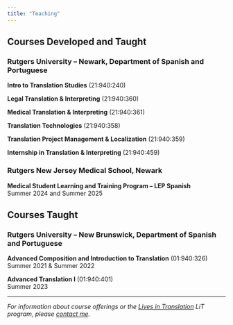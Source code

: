 ```yaml
---
title: "Teaching"
---
```


## Courses Developed and Taught

### Rutgers University – Newark, Department of Spanish and Portuguese

**Intro to Translation Studies** (21:940:240)

**Legal Translation & Interpreting** (21:940:360)

**Medical Translation & Interpreting** (21:940:361)

**Translation Technologies** (21:940:358)

**Translation Project Management & Localization** (21:940:359)

**Internship in Translation & Interpreting** (21:940:459)

### Rutgers New Jersey Medical School, Newark

**Medical Student Learning and Training Program – LEP Spanish**  
Summer 2024 and Summer 2025

## Courses Taught

### Rutgers University – New Brunswick, Department of Spanish and Portuguese

**Advanced Composition and Introduction to Translation** (01:940:326)  
Summer 2021 & Summer 2022

**Advanced Translation I** (01:940:401)  
Summer 2023

---

*For information about course offerings or the [Lives in Translation](https://sasn.rutgers.edu/lives-translation) LiT program, please [contact me](mailto:stephanie.rodrig@rutgers.edu).*